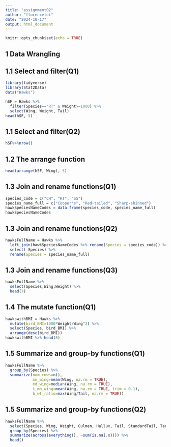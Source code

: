 ```yaml
---
title: "assignment02"
author: "florencelei"
date: "2024-10-17"
output: html_document
---
```


```r
knitr::opts_chunk$set(echo = TRUE)
```

## 1 Data Wrangling
## 1.1 Select and filter(Q1)
```r
library(tidyverse)
library(Stat2Data)
data("Hawks")

hSF = Hawks %>%
  filter(Species=="RT" & Weight>=1000) %>%
  select(Wing, Weight, Tail)
head(hSF, 5)
```

## 1.1 Select and filter(Q2)
```r
hSF%>%nrow()
```

## 1.2 The arrange function
```r
head(arrange(hSF, Wing), 5)
```

## 1.3 Join and rename functions(Q1)
```r
species_code = c("CH", "RT", "SS")
species_name_full = c("Cooper's", "Red-tailed", "Sharp-shinned")
hawkSpeciesNameCodes = data.frame(species_code, species_name_full)
hawkSpeciesNameCodes
```

## 1.3 Join and rename functions(Q2)
```r
hawksFullName = Hawks %>%
  left_join(hawkSpeciesNameCodes %>% rename(Species = species_code)) %>%
  select(-Species) %>%
  rename(Species = species_name_full)
```

## 1.3 Join and rename functions(Q3)
```r
hawksFullName %>%
  select(Species,Wing,Weight) %>%
  head(7)
```

## 1.4 The mutate function(Q1)
```r
hawkswithBMI = Hawks %>%
  mutate(bird_BMI=1000*Weight/Wing^2) %>%
  select(Species, bird_BMI) %>%
  arrange(desc(bird_BMI))
hawkswithBMI %>% head(8)
```

## 1.5 Summarize and group-by functions(Q1)
```r
hawksFullName %>%
  group_by(Species) %>%
  summarize(num_rows=n(),
            mn_wing=mean(Wing, na.rm = TRUE),
            md_wing=median(Wing, na.rm = TRUE),
            t_mn_wing=mean(Wing, na.rm = TRUE, trim = 0.1),
            b_wt_ratio=max(Wing/Tail, na.rm = TRUE))
```

## 1.5 Summarize and group-by functions(Q2)
```r
hawksFullName %>%
  select(Species, Wing, Weight, Culmen, Hallux, Tail, StandardTail, Tarsus, Crop) %>%
  group_by(Species) %>%
  summarize(across(everything(), ~sum(is.na(.x)))) %>%
  head()
```
